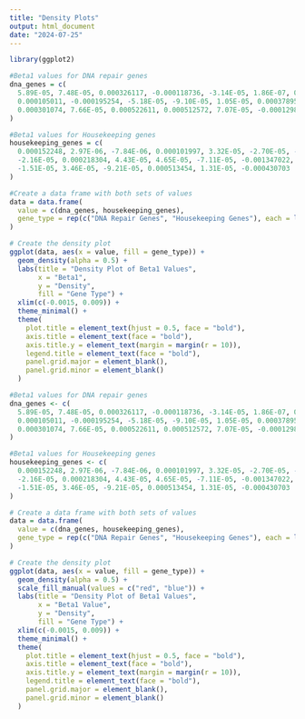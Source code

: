 ```yaml
---
title: "Density Plots"
output: html_document
date: "2024-07-25"
---
```


```r
library(ggplot2)

#Beta1 values for DNA repair genes
dna_genes = c(
  5.89E-05, 7.48E-05, 0.000326117, -0.000118736, -3.14E-05, 1.86E-07, 0.008399662, 
  0.000105011, -0.000195254, -5.18E-05, -9.10E-05, 1.05E-05, 0.000378954, -0.000666103, 
  0.000301074, 7.66E-05, 0.000522611, 0.000512572, 7.07E-05, -0.000129812
)

#Beta1 values for Housekeeping genes
housekeeping_genes = c(
  0.000152248, 2.97E-06, -7.84E-06, 0.000101997, 3.32E-05, -2.70E-05, -9.54E-05, 
  -2.16E-05, 0.000218304, 4.43E-05, 4.65E-05, -7.11E-05, -0.001347022, -3.68E-05, 
  -1.51E-05, 3.46E-05, -9.21E-05, 0.000513454, 1.31E-05, -0.000430703
)

#Create a data frame with both sets of values
data = data.frame(
  value = c(dna_genes, housekeeping_genes),
  gene_type = rep(c("DNA Repair Genes", "Housekeeping Genes"), each = length(dna_genes))
)

# Create the density plot
ggplot(data, aes(x = value, fill = gene_type)) +
  geom_density(alpha = 0.5) +
  labs(title = "Density Plot of Beta1 Values",
       x = "Beta1",
       y = "Density",
       fill = "Gene Type") +
  xlim(c(-0.0015, 0.009)) + 
  theme_minimal() +
  theme(
    plot.title = element_text(hjust = 0.5, face = "bold"),
    axis.title = element_text(face = "bold"), 
    axis.title.y = element_text(margin = margin(r = 10)), 
    legend.title = element_text(face = "bold"), 
    panel.grid.major = element_blank(), 
    panel.grid.minor = element_blank()  
  )

```
```r


#Beta1 values for DNA repair genes
dna_genes <- c(
  5.89E-05, 7.48E-05, 0.000326117, -0.000118736, -3.14E-05, 1.86E-07, 0.008399662, 
  0.000105011, -0.000195254, -5.18E-05, -9.10E-05, 1.05E-05, 0.000378954, -0.000666103, 
  0.000301074, 7.66E-05, 0.000522611, 0.000512572, 7.07E-05, -0.000129812
)

#Beta1 values for Housekeeping genes
housekeeping_genes <- c(
  0.000152248, 2.97E-06, -7.84E-06, 0.000101997, 3.32E-05, -2.70E-05, -9.54E-05, 
  -2.16E-05, 0.000218304, 4.43E-05, 4.65E-05, -7.11E-05, -0.001347022, -3.68E-05, 
  -1.51E-05, 3.46E-05, -9.21E-05, 0.000513454, 1.31E-05, -0.000430703
)

# Create a data frame with both sets of values
data = data.frame(
  value = c(dna_genes, housekeeping_genes),
  gene_type = rep(c("DNA Repair Genes", "Housekeeping Genes"), each = length(dna_genes))
)

# Create the density plot 
ggplot(data, aes(x = value, fill = gene_type)) +
  geom_density(alpha = 0.5) +
  scale_fill_manual(values = c("red", "blue")) + 
  labs(title = "Density Plot of Beta1 Values",
       x = "Beta1 Value",
       y = "Density",
       fill = "Gene Type") +
  xlim(c(-0.0015, 0.009)) + 
  theme_minimal() +
  theme(
    plot.title = element_text(hjust = 0.5, face = "bold"), 
    axis.title = element_text(face = "bold"), 
    axis.title.y = element_text(margin = margin(r = 10)), 
    legend.title = element_text(face = "bold"), 
    panel.grid.major = element_blank(), 
    panel.grid.minor = element_blank()  
  )

```

